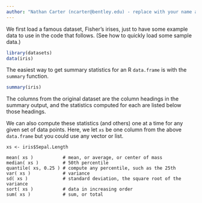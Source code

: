 ```yaml
---
author: "Nathan Carter (ncarter@bentley.edu) - replace with your name and email"
---
```


We first load a famous dataset, Fisher's irises, just to have some example
data to use in the code that follows.  (See how to quickly load some sample data.)

```r
library(datasets)
data(iris)
```

The easiest way to get summary statistics for an R `data.frame` is with the
`summary` function.

```r
summary(iris)
```

The columns from the original dataset are the column headings in the summary
output, and the statistics computed for each are listed below those headings.

We can also compute these statistics (and others) one at a time for any given
set of data points.  Here, we let `xs` be one column from the above
`data.frame` but you could use any vector or list.

```
xs <- iris$Sepal.Length

mean( xs )           # mean, or average, or center of mass
median( xs )         # 50th percentile
quantile( xs, 0.25 ) # compute any percentile, such as the 25th
var( xs )            # variance
sd( xs )             # standard deviation, the square root of the variance
sort( xs )           # data in increasing order
sum( xs )            # sum, or total
```

